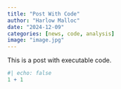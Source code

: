 ```yaml
---
title: "Post With Code"
author: "Harlow Malloc"
date: "2024-12-09"
categories: [news, code, analysis]
image: "image.jpg"
---
```


This is a post with executable code.

```r
#| echo: false
1 + 1
```
